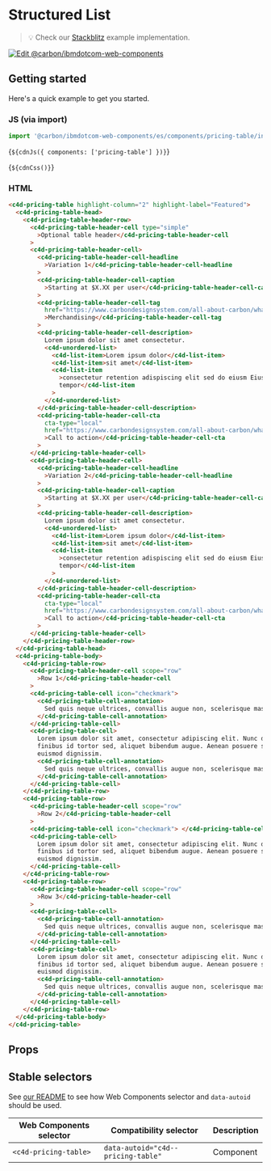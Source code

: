 
# Structured List

> 💡 Check our
> [Stackblitz](https://stackblitz.com/github/carbon-design-system/carbon-for-ibm-dotcom/tree/main/packages/web-components/examples/stackblitz/components/pricing-table)
> example implementation.

[![Edit @carbon/ibmdotcom-web-components](https://developer.stackblitz.com/img/open_in_stackblitz.svg)](https://stackblitz.com/github/carbon-design-system/carbon-for-ibm-dotcom/tree/main/packages/web-components/examples/codesandbox/components/pricing-table)

## Getting started

Here's a quick example to get you started.

### JS (via import)

```javascript
import '@carbon/ibmdotcom-web-components/es/components/pricing-table/index.js';
```

<Markdown>{`${cdnJs({ components: ['pricing-table'] })}`}</Markdown>

<Markdown>{`${cdnCss()}`}</Markdown>

### HTML

```html
<c4d-pricing-table highlight-column="2" highlight-label="Featured">
  <c4d-pricing-table-head>
    <c4d-pricing-table-header-row>
      <c4d-pricing-table-header-cell type="simple"
        >Optional table header</c4d-pricing-table-header-cell
      >
      <c4d-pricing-table-header-cell>
        <c4d-pricing-table-header-cell-headline
          >Variation 1</c4d-pricing-table-header-cell-headline
        >
        <c4d-pricing-table-header-cell-caption
          >Starting at $X.XX per user</c4d-pricing-table-header-cell-caption
        >
        <c4d-pricing-table-header-cell-tag
          href="https://www.carbondesignsystem.com/all-about-carbon/what-is-carbon/"
          >Merchandising</c4d-pricing-table-header-cell-tag
        >
        <c4d-pricing-table-header-cell-description>
          Lorem ipsum dolor sit amet consectetur.
          <c4d-unordered-list>
            <c4d-list-item>Lorem ipsum dolor</c4d-list-item>
            <c4d-list-item>sit amet</c4d-list-item>
            <c4d-list-item
              >consectetur retention adispiscing elit sed do eiusm Eiusmod
              tempor</c4d-list-item
            >
          </c4d-unordered-list>
        </c4d-pricing-table-header-cell-description>
        <c4d-pricing-table-header-cell-cta
          cta-type="local"
          href="https://www.carbondesignsystem.com/all-about-carbon/what-is-carbon/"
          >Call to action</c4d-pricing-table-header-cell-cta
        >
      </c4d-pricing-table-header-cell>
      <c4d-pricing-table-header-cell>
        <c4d-pricing-table-header-cell-headline
          >Variation 2</c4d-pricing-table-header-cell-headline
        >
        <c4d-pricing-table-header-cell-caption
          >Starting at $X.XX per user</c4d-pricing-table-header-cell-caption
        >
        <c4d-pricing-table-header-cell-description>
          Lorem ipsum dolor sit amet consectetur.
          <c4d-unordered-list>
            <c4d-list-item>Lorem ipsum dolor</c4d-list-item>
            <c4d-list-item>sit amet</c4d-list-item>
            <c4d-list-item
              >consectetur retention adispiscing elit sed do eiusm Eiusmod
              tempor</c4d-list-item
            >
          </c4d-unordered-list>
        </c4d-pricing-table-header-cell-description>
        <c4d-pricing-table-header-cell-cta
          cta-type="local"
          href="https://www.carbondesignsystem.com/all-about-carbon/what-is-carbon/"
          >Call to action</c4d-pricing-table-header-cell-cta
        >
      </c4d-pricing-table-header-cell>
    </c4d-pricing-table-header-row>
  </c4d-pricing-table-head>
  <c4d-pricing-table-body>
    <c4d-pricing-table-row>
      <c4d-pricing-table-header-cell scope="row"
        >Row 1</c4d-pricing-table-header-cell
      >
      <c4d-pricing-table-cell icon="checkmark">
        <c4d-pricing-table-cell-annotation>
          Sed quis neque ultrices, convallis augue non, scelerisque massa.
        </c4d-pricing-table-cell-annotation>
      </c4d-pricing-table-cell>
      <c4d-pricing-table-cell>
        Lorem ipsum dolor sit amet, consectetur adipiscing elit. Nunc dui magna,
        finibus id tortor sed, aliquet bibendum augue. Aenean posuere sem vel
        euismod dignissim.
        <c4d-pricing-table-cell-annotation>
          Sed quis neque ultrices, convallis augue non, scelerisque massa.
        </c4d-pricing-table-cell-annotation>
      </c4d-pricing-table-cell>
    </c4d-pricing-table-row>
    <c4d-pricing-table-row>
      <c4d-pricing-table-header-cell scope="row"
        >Row 2</c4d-pricing-table-header-cell
      >
      <c4d-pricing-table-cell icon="checkmark"> </c4d-pricing-table-cell>
      <c4d-pricing-table-cell>
        Lorem ipsum dolor sit amet, consectetur adipiscing elit. Nunc dui magna,
        finibus id tortor sed, aliquet bibendum augue. Aenean posuere sem vel
        euismod dignissim.
      </c4d-pricing-table-cell>
    </c4d-pricing-table-row>
    <c4d-pricing-table-row>
      <c4d-pricing-table-header-cell scope="row"
        >Row 3</c4d-pricing-table-header-cell
      >
      <c4d-pricing-table-cell>
        <c4d-pricing-table-cell-annotation>
          Sed quis neque ultrices, convallis augue non, scelerisque massa.
        </c4d-pricing-table-cell-annotation>
      </c4d-pricing-table-cell>
      <c4d-pricing-table-cell>
        Lorem ipsum dolor sit amet, consectetur adipiscing elit. Nunc dui magna,
        finibus id tortor sed, aliquet bibendum augue. Aenean posuere sem vel
        euismod dignissim.
        <c4d-pricing-table-cell-annotation>
          Sed quis neque ultrices, convallis augue non, scelerisque massa.
        </c4d-pricing-table-cell-annotation>
      </c4d-pricing-table-cell>
    </c4d-pricing-table-row>
  </c4d-pricing-table-body>
</c4d-pricing-table>
```

## Props

<Props of="c4d-pricing-table" />

## Stable selectors

See
[our README](https://github.com/carbon-design-system/carbon-for-ibm-dotcom/tree/main/packages/web-components#stable-selectors-for-analytics-and-integratione2e-testing-in-web-components)
to see how Web Components selector and `data-autoid` should be used.

| Web Components selector | Compatibility selector             | Description |
| ----------------------- | ---------------------------------- | ----------- |
| `<c4d-pricing-table>`   | `data-autoid="c4d--pricing-table"` | Component   |

<Description markdown={contributing} />
